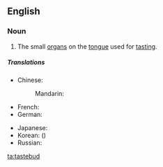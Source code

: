 ==English==
{{wikipedia}}

===Noun===
{{en-noun}}
# The small [[organ]]s on the [[tongue]] used for [[tasting]].

=====Translations=====
{{trans-top|a small organ on the tongue used for tasting}}
* Chinese:
*: Mandarin: {{t|zh|味蕾|tr=wèilěi|sc=Hani}}
* French: {{t|fr|papille|f}}
* German: {{t|de|Geschmacksknospe|f}}
{{trans-mid}}
* Japanese: {{t|ja|味蕾|tr=みらい, mirai|sc=Jpan}}
* Korean: {{t|ko|미뢰|tr=miroe|sc=Kore}} ({{t|ko|味蕾|sc=Kore}})
* Russian: {{t|ru|вкусовой сосочек|m|tr=vkusovój sosóček|sc=Cyrl}}
{{trans-bottom}}

[[ta:tastebud]]